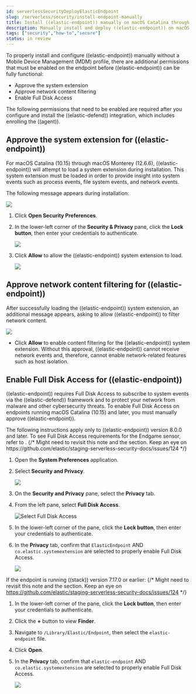 ```yaml
---
id: serverlessSecurityDeployElasticEndpoint
slug: /serverless/security/install-endpoint-manually
title: Install ((elastic-endpoint)) manually on macOS Catalina through Monterey
description: Manually install and deploy ((elastic-endpoint)) on macOS Catalina through Monterey.
tags: ["security","how-to","secure"]
status: in review
---
```


<div id="deploy-elastic-endpoint"></div>

To properly install and configure ((elastic-endpoint)) manually without a Mobile Device Management (MDM) profile, there are additional permissions that must be enabled on the endpoint before ((elastic-endpoint)) can be fully functional:

* <DocLink id="serverlessSecurityDeployElasticEndpoint" section="approve-the-system-extension-for-((elastic-endpoint))">Approve the system extension</DocLink>
* <DocLink id="serverlessSecurityDeployElasticEndpoint" section="approve-network-content-filtering-for-((elastic-endpoint))">Approve network content filtering</DocLink>
* <DocLink id="serverlessSecurityDeployElasticEndpoint" section="enable-full-disk-access-for-((elastic-endpoint))">Enable Full Disk Access</DocLink>

<DocCallOut title="Note">
The following permissions that need to be enabled are required after you <DocLink id="serverlessSecurityInstallDefend">configure and install the ((elastic-defend)) integration</DocLink>, which includes <DocLink id="serverlessSecurityInstallDefend" section="configure-and-enroll-the-((agent))">enrolling the ((agent))</DocLink>.
</DocCallOut>

<div id="system-extension-endpoint"></div>

## Approve the system extension for ((elastic-endpoint))

For macOS Catalina (10.15) through macOS Monterey (12.6.6), ((elastic-endpoint)) will attempt to load a system extension during installation. This system extension must be loaded in order to provide insight into system events such as process events, file system events, and network events.

The following message appears during installation:

![](../images/deploy-elastic-endpoint/-getting-started-install-endpoint-system-ext-blocked.png)

1. Click **Open Security Preferences**.
1. In the lower-left corner of the **Security & Privacy** pane, click the **Lock button**, then enter your credentials to authenticate.

    ![](../images/deploy-elastic-endpoint/-getting-started-fda-lock-button.png)

1. Click **Allow** to allow the ((elastic-endpoint)) system extension to load.

    ![](../images/deploy-elastic-endpoint/-getting-started-install-endpoint-allow-system-ext.png)

<div id="allow-filter-content"></div>

## Approve network content filtering for ((elastic-endpoint))

After successfully loading the ((elastic-endpoint)) system extension,  an additional message appears, asking to allow ((elastic-endpoint)) to filter network content.

![](../images/deploy-elastic-endpoint/-getting-started-install-endpoint-filter-network-content.png)

* Click **Allow** to enable content filtering for the ((elastic-endpoint)) system extension. Without this approval, ((elastic-endpoint)) cannot receive network events and, therefore, cannot enable network-related features such as <DocLink id="serverlessSecurityHostIsolationOv">host isolation</DocLink>.

<div id="enable-fda-endpoint"></div>

## Enable Full Disk Access for ((elastic-endpoint))

((elastic-endpoint)) requires Full Disk Access to subscribe to system events via the ((elastic-defend)) framework and to protect your network from malware and other cybersecurity threats. To enable Full Disk Access on endpoints running macOS Catalina (10.15) and later, you must manually approve ((elastic-endpoint)). 

<DocCallOut title="Note">
The following instructions apply only to ((elastic-endpoint)) version 8.0.0 and later. To see Full Disk Access requirements for the Endgame sensor, refer to <DocLink id="serverlessSecurityEndgameSensorFullDiskAccess" />.
</DocCallOut>
{/* Might need to revisit this note and the section. Keep an eye on https://github.com/elastic/staging-serverless-security-docs/issues/124 */} 

1. Open the **System Preferences** application.
1. Select **Security and Privacy**.

    ![](../images/deploy-elastic-endpoint/-getting-started-fda-sec-privacy-pane.png)

1. On the **Security and Privacy** pane, select the **Privacy** tab.
1. From the left pane, select **Full Disk Access**.

    ![Select Full Disk Access](../images/deploy-elastic-endpoint/-getting-started-fda-select-fda.png)

1. In the lower-left corner of the pane, click the **Lock button**, then enter your credentials to authenticate.
1. In the **Privacy** tab,  confirm that `ElasticEndpoint` AND `co.elastic.systemextension` are selected to properly enable Full Disk Access.

    ![](../images/deploy-elastic-endpoint/-getting-started-fda-select-endpoint-ext.png)

If the endpoint is running ((stack)) version 7.17.0 or earlier:
{/* Might need to revisit this note and the section. Keep an eye on https://github.com/elastic/staging-serverless-security-docs/issues/124 */} 

1. In the lower-left corner of the pane, click the **Lock button**, then enter your credentials to authenticate.
1. Click the **+** button to view **Finder**.
1. Navigate to `/Library/Elastic/Endpoint`, then select the `elastic-endpoint` file.
1. Click **Open**.
1. In the **Privacy** tab, confirm that `elastic-endpoint` AND `co.elastic.systemextension` are selected to properly enable Full Disk Access.

    ![](../images/deploy-elastic-endpoint/-getting-started-fda-fda-7-16.png)

